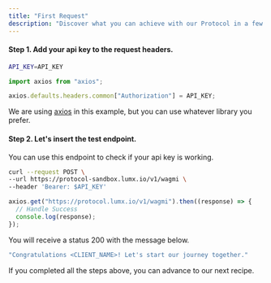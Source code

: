 ```yaml
---
title: "First Request"
description: "Discover what you can achieve with our Protocol in a few steps"
---
```


<Snippet file="admin-authentication.mdx" />

#### Step 1. Add your api key to the request headers.

<CodeGroup>

```bash cURL
API_KEY=API_KEY
```

```javascript JavaScript
import axios from "axios";

axios.defaults.headers.common["Authorization"] = API_KEY;
```

</CodeGroup>

We are using [axios](https://axios-http.com/) in this example, but you can use
whatever library you prefer.

#### Step 2. Let's insert the test endpoint.

You can use this endpoint to check if your api key is working.

<CodeGroup>

```bash cURL
curl --request POST \
--url https://protocol-sandbox.lumx.io/v1/wagmi \
--header 'Bearer: $API_KEY'
```

```javascript JavaScript
axios.get("https://protocol.lumx.io/v1/wagmi").then((response) => {
  // Handle Success
  console.log(response);
});
```

</CodeGroup>

You will receive a status 200 with the message below.

```bash
"Congratulations <CLIENT_NAME>! Let's start our journey together."
```

If you completed all the steps above, you can advance to our next recipe.

<Snippet file="troubleshooting.mdx" />
